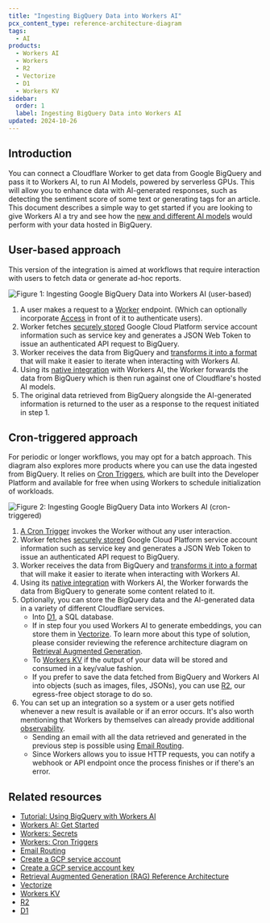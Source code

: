 ```yaml
---
title: "Ingesting BigQuery Data into Workers AI"
pcx_content_type: reference-architecture-diagram
tags:
  - AI
products:
  - Workers AI
  - Workers
  - R2
  - Vectorize
  - D1
  - Workers KV
sidebar:
  order: 1
  label: Ingesting BigQuery Data into Workers AI
updated: 2024-10-26
---
```


## Introduction

You can connect a Cloudflare Worker to get data from Google BigQuery and pass it to Workers AI, to run AI Models, powered by serverless GPUs. This will allow you to enhance data with AI-generated responses, such as detecting the sentiment score of some text or generating tags for an article. This document describes a simple way to get started if you are looking to give Workers AI a try and see how the [new and different AI models](/workers-ai/models/) would perform with your data hosted in BigQuery. 

## User-based approach

This version of the integration is aimed at workflows that require interaction with users to fetch data or generate ad-hoc reports.

![Figure 1: Ingesting Google BigQuery Data into Workers AI (user-based)](~/assets/images/reference-architecture/bigquery-workers-ai/user-based-architecture.svg "Figure 1: Ingesting Google BigQuery Data into Workers AI (user-based)")

1. A user makes a request to a [Worker](https://workers.cloudflare.com/) endpoint. (Which can optionally incorporate [Access](/cloudflare-one/policies/access/) in front of it to authenticate users).
2. Worker fetches [securely stored](/workers/configuration/secrets/) Google Cloud Platform service account information such as service key and generates a JSON Web Token to issue an authenticated API request to BigQuery.
3. Worker receives the data from BigQuery and [transforms it into a format](/workers-ai/tutorials/using-bigquery-with-workers-ai/#6-format-results-from-the-query) that will make it easier to iterate when interacting with Workers AI.
4. Using its [native integration](/workers-ai/configuration/bindings/) with Workers AI, the Worker forwards the data from BigQuery which is then run against one of Cloudflare's hosted AI models.
5. The original data retrieved from BigQuery alongside the AI-generated information is returned to the user as a response to the request initiated in step 1.

## Cron-triggered approach

For periodic or longer workflows, you may opt for a batch approach. This diagram also explores more products where you can use the data ingested from BigQuery. It relies on [Cron Triggers](/workers/configuration/cron-triggers/), which are built into the Developer Platform and available for free when using Workers to schedule initialization of workloads.

![Figure 2: Ingesting Google BigQuery Data into Workers AI (cron-triggered)](~/assets/images/reference-architecture/bigquery-workers-ai/scheduled-based-architecture.svg "Figure 2: Ingesting Google BigQuery Data into Workers AI (cron-triggered)")

1. [A Cron Trigger](/workers/configuration/cron-triggers/) invokes the Worker without any user interaction.
2. Worker fetches [securely stored](/workers/configuration/secrets/) Google Cloud Platform service account information such as service key and generates a JSON Web Token to issue an authenticated API request to BigQuery.
3. Worker receives the data from BigQuery and [transforms it into a format](/workers-ai/tutorials/using-bigquery-with-workers-ai/#6-format-results-from-the-query) that will make it easier to iterate when interacting with Workers AI.
4. Using its [native integration](/workers-ai/configuration/bindings/) with Workers AI, the Worker forwards the data from BigQuery to generate some content related to it.
5. Optionally, you can store the BigQuery data and the AI-generated data in a variety of different Cloudflare services.
    * Into [D1](/d1/), a SQL database.
    * If in step four you used Workers AI to generate embeddings, you can store them in [Vectorize](/vectorize/). To learn more about this type of solution, please consider reviewing the reference architecture diagram on [Retrieval Augmented Generation](/reference-architecture/diagrams/ai/ai-rag/).
    * To [Workers KV](/kv/) if the output of your data will be stored and consumed in a key/value fashion.
    * If you prefer to save the data fetched from BigQuery and Workers AI into objects (such as images, files, JSONs), you can use [R2](/r2/), our egress-free object storage to do so. 
6. You can set up an integration so a system or a user gets notified whenever a new result is available or if an error occurs. It's also worth mentioning that Workers by themselves can already provide additional [observability](/workers/observability/).
    * Sending an email with all the data retrieved and generated in the previous step is possible using [Email Routing](/email-routing/email-workers/send-email-workers/).
    * Since Workers allows you to issue HTTP requests, you can notify a webhook or API endpoint once the process finishes or if there's an error.

## Related resources

- [Tutorial: Using BigQuery with Workers AI](/workers-ai/tutorials/using-bigquery-with-workers-ai/)
- [Workers AI: Get Started](/workers-ai/get-started/workers-wrangler/)
- [Workers: Secrets](/workers/configuration/secrets/)
- [Workers: Cron Triggers](/workers/runtime-apis/handlers/scheduled/)
- [Email Routing](/email-routing/email-workers/send-email-workers/)
- [Create a GCP service account](https://cloud.google.com/iam/docs/service-accounts-create#iam-service-accounts-create-console)
- [Create a GCP service account key](https://cloud.google.com/iam/docs/keys-create-delete#iam-service-account-keys-create-console) 
- [Retrieval Augmented Generation (RAG) Reference Architecture](/reference-architecture/diagrams/ai/ai-rag/)
- [Vectorize](/vectorize/) 
- [Workers KV](/kv/) 
- [R2](/r2/) 
- [D1](/d1/) 

